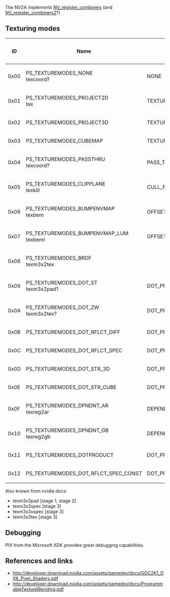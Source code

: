 The NV2A implements [https://www.opengl.org/registry/specs/NV/register_combiners.txt NV_register_combiners] (and [https://www.opengl.org/registry/specs/NV/register_combiners2.txt NV_register_combiners2]?)

== Texturing modes ==

{|class="wikitable"
!ID
!Name
!GL Name
!Stage 1
!Stage 2
!Stage 3
!Stage 4
!Notes
|-
|0x00
|PS_TEXTUREMODES_NONE<br>texcoord?{{citation needed}}
|NONE
|{{yes}}
|{{yes}}
|{{yes}}
|{{yes}}
|
|-
|0x01
|PS_TEXTUREMODES_PROJECT2D<br>tex
|TEXTURE_2D
|{{yes}}
|{{yes}}
|{{yes}}
|{{yes}}
|
|-
|0x02
|PS_TEXTUREMODES_PROJECT3D
|TEXTURE_3D
|{{yes}}
|{{yes}}
|{{yes}}
|{{yes}}
|
|-
|0x03
|PS_TEXTUREMODES_CUBEMAP
|TEXTURE_CUBE_MAP_ARB
|{{yes}}
|{{yes}}
|{{yes}}
|{{yes}}
|
|-
|0x04
|PS_TEXTUREMODES_PASSTHRU<br>texcoord?{{citation needed}}
|PASS_THROUGH_NV
|{{yes}}
|{{yes}}
|{{yes}}
|{{yes}}
|
|-
|0x05
|PS_TEXTUREMODES_CLIPPLANE<br>texkill
|CULL_FRAGMENT_NV
|{{yes}}
|{{yes}}
|{{yes}}
|{{yes}}
|
|-
|0x06
|PS_TEXTUREMODES_BUMPENVMAP<br>texbem
|OFFSET_TEXTURE_2D_NV
|{{no}}
|{{yes}}
|{{yes}}
|{{yes}}
|
|-
|0x07
|PS_TEXTUREMODES_BUMPENVMAP_LUM<br>texbeml
|OFFSET_TEXTURE_2D_SCALE_NV
|{{no}}
|{{yes}}
|{{yes}}
|{{yes}}
|
|-
|0x08
|PS_TEXTUREMODES_BRDF<br>texm3x2tex
|
|{{no}}
|{{no}}
|{{yes}}
|{{yes}}
|
|-
|0x09
|PS_TEXTUREMODES_DOT_ST<br>texm3x2pad?{{citation needed}}
|DOT_PRODUCT_NV{{citation needed}}
|{{no}}
|{{no}}
|{{yes}}
|{{yes}}
|
|-
|0x0A
|PS_TEXTUREMODES_DOT_ZW<br>texm3x2tex?{{citation needed}}
|DOT_PRODUCT_NV{{citation needed}}
|{{no}}
|{{no}}
|{{yes}}
|{{yes}}
|
|-
|0x0B
|PS_TEXTUREMODES_DOT_RFLCT_DIFF
|DOT_PRODUCT_DIFFUSE_CUBE_MAP_NV{{citation needed}}
|{{no}}
|{{no}}
|{{yes}}
|{{no}}
|
|-
|0x0C
|PS_TEXTUREMODES_DOT_RFLCT_SPEC
|DOT_PRODUCT_CONST_EYE_REFLECT_CUBE_MAP_NV{{citation needed}}
|{{no}}
|{{no}}
|{{no}}
|{{yes}}
|
|-
|0x0D
|PS_TEXTUREMODES_DOT_STR_3D
|DOT_PRODUCT_TEXTURE_3D_NV
|{{no}}
|{{no}}
|{{no}}
|{{yes}}
|
|-
|0x0E
|PS_TEXTUREMODES_DOT_STR_CUBE
|DOT_PRODUCT_REFLECT_CUBE_MAP_NV
|{{no}}
|{{no}}
|{{no}}
|{{yes}}
|
|-
|0x0F
|PS_TEXTUREMODES_DPNDNT_AR<br>texreg2ar
|DEPENDENT_AR_TEXTURE_2D_NV
|{{no}}
|{{yes}}
|{{yes}}
|{{yes}}
|
|-
|0x10
|PS_TEXTUREMODES_DPNDNT_GB<br>texreg2gb
|DEPENDENT_GB_TEXTURE_2D_NV
|{{no}}
|{{yes}}
|{{yes}}
|{{yes}}
|
|-
|0x11
|PS_TEXTUREMODES_DOTPRODUCT
|DOT_PRODUCT_NV
|{{no}}
|{{yes}}
|{{yes}}
|{{no}}
|
|-
|0x12
|PS_TEXTUREMODES_DOT_RFLCT_SPEC_CONST
|DOT_PRODUCT_CONST_EYE_REFLECT_CUBE_MAP_NV
|{{no}}
|{{no}}
|{{no}}
|{{yes}}
|{{no}}
|}

Also known from nvidia docs:
* texm3x3pad [stage 1, stage 2]
* texm3x3spec [stage 3]
* texm3x3vspec [stage 3]
* texm3x3tex [stage 3]

== Debugging ==

PIX from the Microsoft XDK provides great debugging capabilities.

== References and links ==

* http://developer.download.nvidia.com/assets/gamedev/docs/GDC2K1_DX8_Pixel_Shaders.pdf
* http://developer.download.nvidia.com/assets/gamedev/docs/ProgrammableTextureBlending.pdf